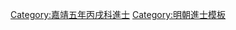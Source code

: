 {{Navbox
|name = 嘉靖五年丙戌科殿試金榜
|title = 嘉靖五年（[[1526年]]）丙戌科殿試金榜
|titlestyle = background-color:#FFD700;
|image =
|style = width:100%;text-align:center; 
|groupstyle = text-align:center; background-color:#FFD700;
|liststyle = text-align:center;
|state = {{{state<includeonly>|collapsed</includeonly>}}}
|group1 = 第一甲<br>賜進士及第<br>共3名
|list1 = '''[[龔用卿]]''' - '''[[楊維傑]]''' - '''[[歐陽衢]]'''

|group2 = 第二甲<br>賜進士出身<br>共90名
|list2 = [[袁袠|袁　袠]] - [[金璐|金　璐]] - [[趙時春]] - [[呂希周]] - [[寇天與]] - [[張九敍 (嘉靖進士)|張九敍]] - [[張鏊|張　鏊]] - [[熊汲|熊　汲]] - [[周朝著]] - [[李檟|李　檟]]<br>[[張鵠|張　鵠]] - [[方鵬 (嘉靖進士)|方　鵬]] - [[華察|華　察]] - [[費懋賢]] - [[湯紹恩]] - [[陳燿 (嘉靖進士)|陳　燿]] - [[陸垹|陸　垹]] - [[邢秉仁]] - [[倪緝|倪　緝]] - [[高仲嗣]]<br>[[顧中立]] - [[况維垣]] - [[劉安 (嘉靖進士)|劉　安]] - [[裴近|裴　近]] - [[田汝成]] - [[韓廷偉]] - [[宋璉 (嘉靖進士)|宋　璉]] - [[鄺汴|鄺　汴]] - [[鄭鋼|鄭　鋼]] - [[袁士奇]]<br>[[程霆|程　霆]] - [[毛一言]] - [[翁萬達]] - [[余胤緒]] - [[楊儒魯]] - [[王世隆]] - [[紀常|紀　常]] - [[吳龍|吳　龍]] - [[苗汝霖]] - [[趙迎|趙　迎]]<br>[[倪組|倪　組]] - [[查懋光]] - [[唐樞|唐　樞]] - [[郭秉聰]] - [[康世隆]] - [[任轍|任　轍]] - [[謝庭芝]] - [[毛渠|毛　渠]] - [[張臬|張　臬]] - [[王慎中]]<br>[[蔡子舉]] - [[吳麟|吳　麟]] - [[王宗濬]] - [[朱繼忠]] - [[江以達]] - [[魏良輔]] - [[尹尙賓]] - [[應檟|應　檟]] - [[詹榮|詹　榮]] - [[紀繡|紀　繡]]<br>[[王宣|王　宣]] - [[鄒守愚]] - [[林瓊|林　瓊]] - [[梁尚德]] - [[馮岳|馮　岳]] - [[諸傑|諸　傑]] - [[王浙|王　浙]] - [[龔良傅]] - [[林雲同]] - [[歐陽塾]]<br>[[毛秉鐸]] - [[王柄|王　柄]] - [[樊鵬|樊　鵬]] - [[張夔 (嘉靖進士)|張　夔]] - [[江匯|江　匯]] - [[程綬|程　綬]] - [[楊順明 (嘉靖進士)|楊順明]] - [[焦維章]] - [[夏雷 (嘉靖進士)|夏　雷]] - [[王汝孝 (嘉靖進士)|王汝孝]]<br>[[劉應授]] - [[張承祚]] - [[談愷|談　愷]] - [[鄭允璋]] - [[俞大有]] - [[施侃|施　侃]] - [[于思睿|-{于}-思睿]] - [[張德政 (嘉靖進士)|張德政]] - [[李珻|李　珻]] - [[賈名儒 (嘉靖進士)|賈名儒]]

|group3 = 第三甲<br>賜同進士出身<br>共208名
|list3 = [[余棐|余　棐]] - [[劉繼德]] - [[邵經濟]] - [[柴守正]] - [[孫錦|孫　錦]] - [[方岑 (嘉靖進士)|方　岑]] - [[楊恂|楊　恂]] - [[屠應埈]] - [[王嘉賓 (嘉靖進士)|王嘉賓]] - [[鄭威|鄭　威]]<br>[[何時晉]] - [[陳希登]] - [[宋茂熙]] - [[馮恩|馮　恩]] - [[岳倫|岳　倫]] - [[葛桂|葛　桂]] - [[包珊|包　珊]] - [[陳侃 (明朝)|陳　侃]] - [[高金|高　金]] - [[劉希簡]]<br>[[馮震|馮　震]] - [[宋宜|宋　宜]] - [[高琅|高　琅]] - [[王守|王　守]] - [[傅漢臣]] - [[陳大咸]] - [[張鵬 (嘉靖丙戌進士)|張　鵬]] - [[余鍧|余　鍧]] - [[蔡存遠]] - [[胡堯時]]<br>[[張相 (嘉靖丙戌進士)|張　相]] - [[謝蘭|謝　蘭]] - [[郭冠|郭　冠]] - [[謝邦信]] - [[楊僎|楊　僎]] - [[霍鵬|霍　鵬]] - [[陸粲|陸　粲]] - [[伍鎧|伍　鎧]] - [[聞人詮]] - [[曹誥|曹　誥]]<br>[[陳繼芳]] - [[唐愈賢]] - [[徐汝圭]] - [[高琦|高　琦]] - [[蘇祐|蘇　祐]] - [[何世祺]] - [[陳克昌]] - [[孙裕 (嘉靖进士)|孫　裕]] - [[戴儒|戴　儒]] - [[李凝忠]]<br>[[周寵|周　寵]] - [[鄭朝輔]] - [[戚賢|戚　賢]] - [[楊儀 (嘉靖進士)|楊　儀]] - [[朱屏 (嘉靖进士)|朱　屏]] - [[許檣卿]] - [[朱簠|朱　簠]] - [[祝文冕]] - [[邢第|邢　第]] - [[沈垔|沈　垔]]<br>[[高翀 (嘉靖進士)|高　翀]] - [[胡仲誥]] - [[林壆|林　壆]] - [[陳常道 (嘉靖進士)|陳常道]] - [[李元陽]] - [[喬瑞|喬　瑞]] - [[張鐸 (嘉靖丙戌進士)|張　鐸]] - [[王沼|王　沼]] - [[陳輖|陳　輖]] - [[馬永壽]]<br>[[李允升]] - [[謝九成]] - [[王珂 (嘉靖進士)|王　珂]] - [[陳秉雍]] - [[饒秀|饒　秀]] - [[李磐 (嘉靖進士)|李　磐]] - [[陳楠 (嘉靖進士)|陳　楠]] - [[楊經|楊　經]] - [[連鑛|連　鑛]] - [[劉良卿]]<br>[[張守約 (嘉靖丙戌湖廣進士)|張守約]]<small>1</small> - [[曾汴|曾　汴]] - [[蔣卿|蔣　卿]] - [[李充濁]] - [[吳翰|吳　翰]] - [[楊世相]] - [[郭鳳儀]] - [[劉曰乾|劉曰-{乾}-]] - [[趙昊|趙　昊]] - [[姜潤身]]<br>[[陳誨|陳　誨]] - [[陳思謙_(嘉靖進士)|陳思謙]] - [[王格|王　格]] - [[傅應祥]] - [[陳祥麟]] - [[沈寅|沈　寅]] - [[周道|周　道]] - [[俞宗梁]] - [[陳鯨|陳　鯨]] - [[范言|范　言]]<br>[[于慧 (嘉靖進士)|于　慧]] - [[楊縉 (嘉靖進士)|楊　縉]] - [[戴邦正]] - [[戴梧|戴　梧]] - [[李鏞 (嘉靖進士)|李　鏞]] - [[段麒|段　麒]] - [[張一厚]] - [[何繼之]] - [[黃鳳翔 (嘉靖進士)|黃鳳翔]] - [[沈椿|沈　椿]]<br>[[汪仲成]] - [[錢仝|錢　仝]] - [[周𥜃|周　{{僻字|𥜃|左礻右睪}}]] - [[袁軒冕]] - [[王瑤 (嘉靖進士)|王　瑤]] - [[劉望之]] - [[鄭坤|鄭　坤]] - [[陶珪|陶　珪]] - [[王德溢]] - [[錢楩|錢　楩]]<br>[[胡大經]] - [[朱潤 (嘉靖丙戌進士)|朱　潤]] - [[白鋼 (嘉靖進士)|白　鋼]] - [[朱方|朱　方]] - [[李福 (嘉靖進士)|李　福]] - [[李學詩 (嘉靖丙戌進士)|李學詩]] - [[李采 (嘉靖進士)|李　采]] - [[竇一桂]] - [[李冕 (嘉靖進士)|李　冕]] - [[蘇民|蘇　民]]<br>[[張真 (嘉靖進士)|張　真]] - [[楊育秃]] - [[劉繼先]] - [[唐仁 (嘉靖進士)|唐　仁]] - [[戴璟|戴　璟]] - [[鄒堯臣]] - [[周懋|周　懋]] - [[張天真]] - [[陳健 (嘉靖進士)|陳　健]] - [[丁謹|丁　謹]]<br>[[洪廷臣]] - [[諸演|諸　演]] - [[李遂 (嘉靖丙戌進士)|李　遂]] - [[江以朝]] - [[金洲|金　洲]] - [[許論|許　論]] - [[吳惺|吳　惺]] - [[胡鳳|胡　鳳]] - [[岑萬|岑　萬]] - [[沈熺|沈　熺]]<br>[[張文鎬]] - [[戴嘉猷]] - [[周文燭]] - [[周鈇|周　鈇]] - [[王禎 (明朝)|王　禎]] - [[張璽 (嘉靖進士)|張　璽]] - [[張湘|張　湘]] - [[陳仲錄]] - [[董珊|董　珊]] - [[倪鏡|倪　鏡]]<br>[[熊遲|熊　遲]] - [[宋邦輔]] - [[鄧直卿]] - [[方克|方　克]] - [[王文儒]] - [[曹煜 (嘉靖進士)|曹　煜]] - [[錢士聰]] - [[蔣瑜|蔣　瑜]] - [[楊世祥]] - [[朱箎|朱　箎]]<br>[[沈繼美]] - [[傅學禮]] - [[應大桂]] - [[唐锜|唐　錡]] - [[崔廷槐]] - [[王維垣]] - [[顧中孚]] - [[谷繼宗]] - [[王橋 (嘉靖進士)|王　橋]] - [[鄭重威]]<br>[[王金章]] - [[金椿|金　椿]] - [[江南 (嘉靖進士)|江　南]] - [[沈一定]] - [[楊春芳]] - [[秦鰲|秦　鰲]] - [[謝存儒]] - [[方泰和]] - [[常序|常　序]] - [[蘇术|蘇　术]]<br>[[陳价 (嘉靖進士)|陳　-{价}-]] - [[蔣應奎]] - [[張子立]] - [[楊烶|楊　烶]] - [[石文睿]] - [[王杰 (嘉靖丙戌進士)|王　-{杰}-]] - [[管見|管　見]] -  [[陳京 (嘉靖進士)|陳　京]] - [[張守約 (嘉靖丙戌河南進士)|張守約]]<small>2</small> - [[熊進|熊　進]]<br>[[金燦|金　燦]] - [[林承訓]] - [[施昱|施　昱]] - [[朱旒|朱　旒]] - [[李邦表]] - [[李文會 (明朝)|李文會]] - [[梅月 (嘉靖進士)|梅　月]] - [[王士俊 (嘉靖進士)|王士俊]]<span style="color: #FFFFFF;"> - －－－ - －－－</span>
|belowstyle = text-align: center; background-color:#FFD700;
|below='''前一科：[[Template:嘉靖二年癸未科殿試金榜|嘉靖二年癸未科]]　'''·'''　後一科：[[Template:嘉靖八年己丑科殿試金榜|嘉靖八年己丑科]]'''<br>'''同科進士：[[Template:嘉靖五年丙戌科武會試金榜|嘉靖五年丙戌武科]]'''
}}
[[Category:嘉靖五年丙戌科進士]]
<noinclude>
[[Category:嘉靖五年丙戌科進士| ]]
[[Category:明朝進士模板]]</noinclude>